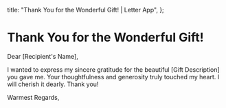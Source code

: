   title: "Thank You for the Wonderful Gift! | Letter App",
};

# Thank You for the Wonderful Gift!

Dear [Recipient's Name],

I wanted to express my sincere gratitude for the beautiful [Gift Description] you gave me. Your thoughtfulness and generosity truly touched my heart. I will cherish it dearly. Thank you!

Warmest Regards,
